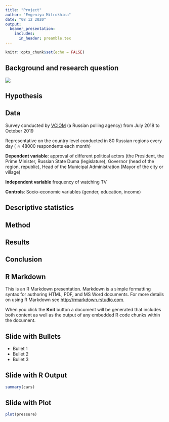 ```yaml
---
title: "Project"
author: "Evgeniya Mitrokhina"
date: "08 12 2020"
output: 
  beamer_presentation:
    includes:
      in_header: preamble.tex 
---
```


```r
knitr::opts_chunk$set(echo = FALSE)
```

## Background and research question

![](putin.jpg)


## Hypothesis

## Data

Survey conducted by [VCIOM](https://bd.wciom.ru/baza_dannykh_roper_center/) (a Russian polling agency) from July $2018$ to October $2019$

Representative on the country level conducted in $80$ Russian regions every day ($\approx 48000$ respondents each month)


**Dependent variable**: approval of different political actors (the President, the Prime Minister, Russian State Duma (legislature), Governor (head of the region, republic), Head of the Municipal Administration (Mayor of the city or village)

**Independent variable** frequency of watching TV

**Controls**: Socio-economic variables (gender, education, income) 

## Descriptive statistics

## Method



## Results

## Conclusion



## R Markdown

This is an R Markdown presentation. Markdown is a simple formatting syntax for authoring HTML, PDF, and MS Word documents. For more details on using R Markdown see <http://rmarkdown.rstudio.com>.

When you click the **Knit** button a document will be generated that includes both content as well as the output of any embedded R code chunks within the document.

## Slide with Bullets

- Bullet 1
- Bullet 2
- Bullet 3

## Slide with R Output

```r
summary(cars)
```

## Slide with Plot

```r
plot(pressure)
```

